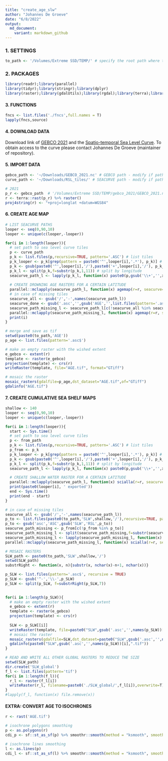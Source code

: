 ```yaml
---
title: "create_age_slw"
author: "Johannes De Groeve"
date: "6/8/2022"
output: 
  md_document:
    variant: markdown_github
---
```


### 1. SETTINGS
```R
to_path <- '/Volumes/Extreme SSD/TEMP/' # specify the root path where the datasets (AGE/SLW) will be generated (example external drive)
```

### 2. PACKAGES 
```R
library(readr);library(parallel)
library(tidyr);library(stringr);library(dplyr)
library(raster);library(gdalUtils);library(rgdal);library(terra);library(sf);library(smoothr)
```

#### 3. FUNCTIONS
```R
fncs <- list.files('./fncs',full.names = T)
lapply(fncs,source)
```

#### 4. DOWNLOAD DATA

Download link of [GEBCO 2021](https://www.bodc.ac.uk/data/open_download/gebco/gebco_2021/zip/) and the [Spatio-temporal Sea Level Curve](https://uvaauas.figshare.com/account/articles/20029991). To obtain access to the curve please contact Johannes De Groeve (maintainer of repository). 

#### 5. IMPORT DATA ####
```R
gebco_path <- '~/Downloads/GEBCO_2021.nc' # GEBCO path - modify if path is different
curve_path <- '~/Downloads/RSL_tiles/' # SEACURVE path - modify if path is different

# 2021
p_r <- gebco_path  # '/Volumes/Extreme SSD/TEMP/gebco_2021/GEBCO_2021.nc'
r <- terra::rast(p_r) %>% raster()
proj4string(r) <- "+proj=longlat +datum=WGS84"
```

#### 6. CREATE AGE MAP
```R
# LIST SEACURVE PATHS 
looper <- seq(0,90,10)
looper <- unique(c(looper,-looper)) 

for(i in 1:length(looper)){
  # set path to sea level curve tiles 
  p <- curve_path
  p_k <- list.files(p,recursive=TRUE, pattern='.ASC') # list tiles 
  p_k_looper <- p_k[grep(pattern = paste0('^',looper[i],'.*'), p_k)] # subset latitude
  p_k <- gsub(paste0('^',looper[i],'/'),paste0('+',looper[i],'/'), p_k_looper) # replace when + is missing
  p_k_l <- split(p_k,f=substr(p_k,1,11)) # split by longitude
  seacurve_path_l <- lapply(p_k_l, function(x) paste0(p,gsub('\\+','',x))) # list path names 
  
  # CREATE DROWNING AGE RASTERS FOR A CERTAIN LATITUDE 
  parallel::mclapply(seacurve_path_l, function(x) agemap(r=r, seacurve=x, res_fact = 8, to_path=to_path),mc.cores = 4)
  # in case of missing tiles
  seacurve_all <- gsub('/','-',names(seacurve_path_l))
  seacurve_done <- gsub('.asc','',gsub('AGE','',list.files(pattern='.asc$',recursive = T)))
  seacurve_path_missing_l <- seacurve_path_l[c(!seacurve_all %in% seacurve_done)]
  parallel::mclapply(seacurve_path_missing_l, function(x) agemap(r=r, seacurve=x, res_fact = 8, to_path=to_path),mc.cores = 4)
  print(i)
}

# merge and save as tif
setwd(paste0(to_path,'AGE'))
p_age <- list.files(pattern='.asc$')

# make an empty raster with the wished extent
e_gebco <- extent(r)
template <- raster(e_gebco)
projection(template) <- crs(r)
writeRaster(template, file="AGE.tif", format="GTiff")

# mosaic the raster
mosaic_rasters(gdalfile=p_age,dst_dataset="AGE.tif",of="GTiff")
gdalinfo("AGE.tif")
```

#### 7. CREATE CUMULATIVE SEA SHELF MAPS 
```R
shallow <- 140
looper <- seq(0,90,10)
looper <- unique(c(looper,-looper)) 

for(i in 1:length(looper)){
  start <- Sys.time()
  # set path to sea level curve tiles 
  p <- from_path
  p_k <- list.files(p,recursive=TRUE, pattern='.ASC') # list tiles 
  p_from <- p_k
  p_k_looper <- p_k[grep(pattern = paste0('^',looper[i],'.*'), p_k)] # subset latitude
  p_k <- gsub(paste0('^',looper[i],'/'),paste0('+',looper[i],'/'), p_k_looper) # replace when + is missing
  p_k_l <- split(p_k,f=substr(p_k,1,11)) # split by longitude
  seacurve_path_l <- lapply(p_k_l, function(x) paste0(p,gsub('\\+','',x))) # list path names 

  # CREATE SHALLOW WATER RASTER FOR A CERTAIN LATITUDE 
  parallel::mclapply(seacurve_path_l, function(x) scialla(r=r, seacurve=x, res_fact = 8, shallow=shallow, to_path=to_path),mc.cores = 4)
  print(paste0(looper[i], ' exported'))
  end <- Sys.time()
  print(end - start)
}

# in case of missing tiles
seacurve_all <- gsub('/','-',names(seacurve_path_l))
p_to <- list.files(paste0(to_path,'SLW',shallow,'/'),recursive=TRUE, pattern='.asc') # list tiles 
p_to <- gsub('asc','ASC',gsub('SLW','RSL',p_to))
seacurve_path_missing <- p_from[c(!p_from %in% p_to)]
seacurve_path_missing_l <- split(seacurve_path_missing,f=substr(seacurve_path_missing,1,11)) # split by longitude
seacurve_path_missing_l <- lapply(seacurve_path_missing_l, function(x) paste0(p,gsub('\\+','',x))) # list path names 
parallel::mclapply(seacurve_path_missing_l, function(x) scialla(r=r, seacurve=x, res_fact = 8, shallow=shallow),mc.cores = 4)

# MOSAIC RASTERS 
SLW_path <- paste0(to_path,'SLW',shallow,'/')
setwd(SLW_path)
substrRight <- function(x, n){substr(x, nchar(x)-n+1, nchar(x))}

p_SLW <- list.files(pattern='.asc$', recursive = TRUE)
p_SLW <- gsub('^-','\\-',p_SLW) 
p_SLW <- split(p_SLW, f=substrRight(p_SLW,7))

      
for(i in 1:length(p_SLW)){
  # make an empty raster with the wished extent
  e_gebco <- extent(r)
  template <- raster(e_gebco)
  projection(template) <- crs(r)
  
  SLW <- p_SLW[[i]]
  writeRaster(template, file=paste0("SLW",gsub('.asc','',names(p_SLW))[i],".tif"), format="GTiff",overwrite=TRUE)
  # mosaic the raster
  mosaic_rasters(gdalfile=SLW,dst_dataset=paste0("SLW",gsub('.asc','',names(p_SLW))[i],".tif"),of="GTiff")
  gdalinfo(paste0("SLW",gsub('.asc','',names(p_SLW))[i],".tif"))
}

# READ AND WRITE ALL OTHER GLOBAL RASTERS TO REDUCE THE SIZE 
setwd(SLW_path)
dir.create('SLW_global')
f_l <- list.files(pattern='tif')
for(i in 1:length(f_l)){
  r_l <- raster(f_l[i])
  writeRaster(r_l, filename=paste0('./SLW_global/',f_l[i]),overwrite=T)
}
#lapply(f_l, function(x) file.remove(x))
```

#### EXTRA: CONVERT AGE TO ISOCHRONES 
```R
r <- rast('AGE.tif')

# isochrone polygons smoothing
p <- as.polygons(r)
cdi_p <- sf::st_as_sf(p) %>% smoothr::smooth(method = "ksmooth", smoothness = 1) # slow!

# isochrone lines smoothing
l <- as.lines(p)
cdi_l <- sf::st_as_sf(l) %>% smoothr::smooth(method = "ksmooth", smoothness = 1) # fast!

```

